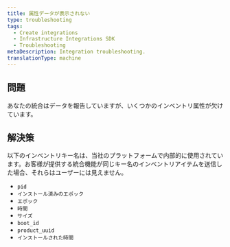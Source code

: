 ```yaml
---
title: 属性データが表示されない
type: troubleshooting
tags:
  - Create integrations
  - Infrastructure Integrations SDK
  - Troubleshooting
metaDescription: Integration troubleshooting.
translationType: machine
---
```


## 問題

あなたの統合はデータを報告していますが、いくつかのインベントリ属性が欠けています。

## 解決策

以下のインベントリキー名は、当社のプラットフォームで内部的に使用されています。お客様が提供する統合機能が同じキー名のインベントリアイテムを送信した場合、それらはユーザーには見えません。

* `pid`
* `インストール済みのエポック`
* `エポック`
* `時間`
* `サイズ`
* `boot_id`
* `product_uuid`
* `インストールされた時間`